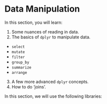 # Data Manipulation

In this section, you will learn:

1. Some nuances of reading in data.
2. The basics of `dplyr` to manipulate data.
  - `select`
  - `mutate`
  - `filter`
  - `group_by`
  - `summarize`
  - `arrange`
3. A few more advanced `dplyr` concepts.
4. How to do 'joins'.


In this section, we will use the following libraries: